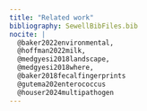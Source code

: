 ```yaml
---
title: "Related work"
bibliography: SewellBibFiles.bib
nocite: |
  @baker2022environmental,
  @hoffman2022milk,
  @medgyesi2018landscape,
  @medgyesi2018where,
  @baker2018fecalfingerprints
  @gutema202enterococcus
  @houser2024multipathogen
---
```



::: {#refs}
:::
